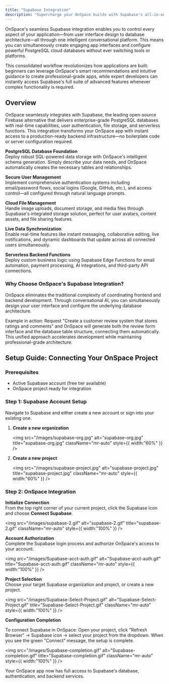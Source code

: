 ```yaml
---
title: "Supabase Integration"
description: "Supercharge your OnSpace builds with Supabase's all-in-one backend platform, creating dynamic full-stack applications with enterprise-grade capabilities."
---
```


OnSpace's seamless Supabase integration enables you to control every aspect of your application—from user interface design to database architecture—all through one intelligent conversational platform. This means you can simultaneously create engaging app interfaces and configure powerful PostgreSQL cloud databases without ever switching tools or platforms.

This consolidated workflow revolutionizes how applications are built: beginners can leverage OnSpace's smart recommendations and intuitive guidance to create professional-grade apps, while expert developers can instantly access Supabase's full suite of advanced features whenever complex functionality is required.

## Overview

OnSpace seamlessly integrates with Supabase, the leading open-source Firebase alternative that delivers enterprise-grade PostgreSQL databases with real-time capabilities, user authentication, file storage, and serverless functions. This integration transforms your OnSpace app with instant access to a production-ready backend infrastructure—no boilerplate code or server configuration required.

**PostgreSQL Database Foundation**\
Deploy robust SQL-powered data storage with OnSpace's intelligent schema generation. Simply describe your data needs, and OnSpace automatically creates the necessary tables and relationships.

**Secure User Management**\
Implement comprehensive authentication systems including email/password flows, social logins (Google, GitHub, etc.), and access control—all configured through natural language prompts.

**Cloud File Management**\
Handle image uploads, document storage, and media files through Supabase's integrated storage solution, perfect for user avatars, content assets, and file sharing features.

**Live Data Synchronization**\
Enable real-time features like instant messaging, collaborative editing, live notifications, and dynamic dashboards that update across all connected users simultaneously.

**Serverless Backend Functions**\
Deploy custom business logic using Supabase Edge Functions for email automation, payment processing, AI integrations, and third-party API connections.

### Why Choose OnSpace's Supabase Integration?

OnSpace eliminates the traditional complexity of coordinating frontend and backend development. Through conversational AI, you can simultaneously design your user interface and configure the underlying database architecture.

Example in action: Request "Create a customer review system that stores ratings and comments" and OnSpace will generate both the review form interface and the database table structure, connecting them automatically. This unified approach accelerates development while maintaining professional-grade architecture.

## **Setup Guide: Connecting Your OnSpace Project**

### **Prerequisites**

- Active Supabase account (free tier available)
- OnSpace project ready for integration

### **Step 1: Supabase Account Setup**

Navigate to Supabase and either create a new account or sign into your existing one.

1. **Create a new organization**

   <img
     src="/images/supabase-org.jpg"
     alt="supabase-org.jpg"
     title="supabase-org.jpg"
     className="mr-auto"
     style={{ width:"60%" }}
   />
2. **Create a new project**

   <img
     src="/images/supabase-project.jpg"
     alt="supabase-project.jpg"
     title="supabase-project.jpg"
     className="mr-auto"
     style={{ width:"60%" }}
   />

### Step 2: OnSpace Integration

**Initialize Connection**\
From the top right corner of your current project, click the Supabase icon and choose **Connect Supabase**.

<img
  src="/images/supabase-2.gif"
  alt="supabase-2.gif"
  title="supabase-2.gif"
  className="mr-auto"
  style={{ width:"100%" }}
/>

**Account Authorization**\
Complete the Supabase login process and authorize OnSpace's access to your account.

<img
  src="/images/Supabase-acct-auth.gif"
  alt="Supabase-acct-auth.gif"
  title="Supabase-acct-auth.gif"
  className="mr-auto"
  style={{ width:"100%" }}
/>

**Project Selection**\
Choose your target Supabase organization and project, or create a new project.

<img
  src="/images/Supabase-Select-Project.gif"
  alt="Supabase-Select-Project.gif"
  title="Supabase-Select-Project.gif"
  className="mr-auto"
  style={{ width:"100%" }}
/>

**Configuration Completion**

To connect Supabase in OnSpace: Open your project, click "Refresh Browser" → Supabase icon → select your project from the dropdown. When you see the green "Connect" message, the setup is complete.

<img
  src="/images/Supabase-completion.gif"
  alt="Supabase-completion.gif"
  title="Supabase-completion.gif"
  className="mr-auto"
  style={{ width:"100%" }}
/>

Your OnSpace app now has full access to Supabase's database, authentication, and backend services.